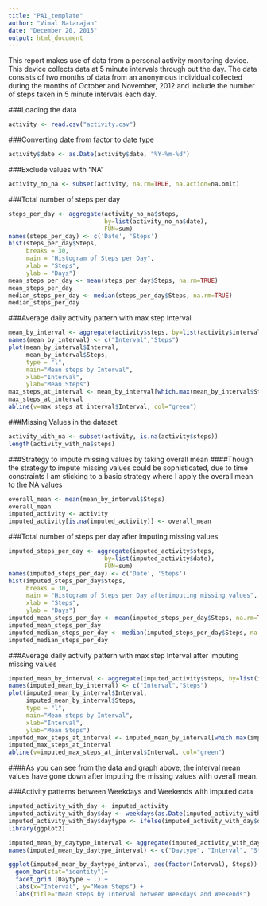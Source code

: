 ```yaml
---
title: "PA1_template"
author: "Vimal Natarajan"
date: "December 20, 2015"
output: html_document
---
```


This report makes use of data from a personal activity monitoring device. This device collects data at 5 minute intervals through out the day. The data consists of two months of data from an anonymous individual collected during the months of October and November, 2012 and include the number of steps taken in 5 minute intervals each day.

###Loading the data
```r
activity <- read.csv("activity.csv")
```

###Converting date from factor to date type
```r
activity$date <- as.Date(activity$date, "%Y-%m-%d")
```

###Exclude values with "NA"
```r
activity_no_na <- subset(activity, na.rm=TRUE, na.action=na.omit)
```

###Total number of steps per day
```R
steps_per_day <- aggregate(activity_no_na$steps, 
                           by=list(activity_no_na$date), 
                           FUN=sum)
names(steps_per_day) <- c('Date', 'Steps')
hist(steps_per_day$Steps, 
     breaks = 30,
     main = "Histogram of Steps per Day", 
     xlab = "Steps", 
     ylab = "Days")
mean_steps_per_day <- mean(steps_per_day$Steps, na.rm=TRUE)
mean_steps_per_day
median_steps_per_day <- median(steps_per_day$Steps, na.rm=TRUE)
median_steps_per_day
```

###Average daily activity pattern with max step Interval
```R
mean_by_interval <- aggregate(activity$steps, by=list(activity$interval), FUN=mean, na.rm=TRUE)
names(mean_by_interval) <- c("Interval","Steps")
plot(mean_by_interval$Interval, 
     mean_by_interval$Steps, 
     type = "l",
     main="Mean steps by Interval",
     xlab="Interval",
     ylab="Mean Steps")
max_steps_at_interval <- mean_by_interval[which.max(mean_by_interval$Steps),]
max_steps_at_interval
abline(v=max_steps_at_interval$Interval, col="green")
```

###Missing Values in the dataset
```R
activity_with_na <- subset(activity, is.na(activity$steps))
length(activity_with_na$steps)
```

###Strategy to impute missing values by taking overall mean
####Though the strategy to impute missing values could be sophisticated, due to time constraints I am sticking to a basic strategy where I apply the overall mean to the NA values
```R
overall_mean <- mean(mean_by_interval$Steps)
overall_mean
imputed_activity <- activity
imputed_activity[is.na(imputed_activity)] <- overall_mean
```

###Total number of steps per day after imputing missing values
```R
imputed_steps_per_day <- aggregate(imputed_activity$steps, 
                           by=list(imputed_activity$date), 
                           FUN=sum)
names(imputed_steps_per_day) <- c('Date', 'Steps')
hist(imputed_steps_per_day$Steps, 
     breaks = 30,
     main = "Histogram of Steps per Day afterimputing missing values", 
     xlab = "Steps", 
     ylab = "Days")
imputed_mean_steps_per_day <- mean(imputed_steps_per_day$Steps, na.rm=TRUE)
imputed_mean_steps_per_day
imputed_median_steps_per_day <- median(imputed_steps_per_day$Steps, na.rm=TRUE)
imputed_median_steps_per_day
```

###Average daily activity pattern with max step Interval after imputing missing values 
```R
imputed_mean_by_interval <- aggregate(imputed_activity$steps, by=list(imputed_activity$interval), FUN=mean, na.rm=TRUE)
names(imputed_mean_by_interval) <- c("Interval","Steps")
plot(imputed_mean_by_interval$Interval, 
     imputed_mean_by_interval$Steps, 
     type = "l",
     main="Mean steps by Interval",
     xlab="Interval",
     ylab="Mean Steps")
imputed_max_steps_at_interval <- imputed_mean_by_interval[which.max(imputed_mean_by_interval$Steps),]
imputed_max_steps_at_interval
abline(v=imputed_max_steps_at_interval$Interval, col="green")
```

####As you can see from the data and graph above, the interval mean values have gone down after imputing the missing values with overall mean.

###Activity patterns between Weekdays and Weekends with imputed data
```R
imputed_activity_with_day <- imputed_activity
imputed_activity_with_day$day <- weekdays(as.Date(imputed_activity_with_day$date))
imputed_activity_with_day$daytype <- ifelse(imputed_activity_with_day$day == "Saturday" | imputed_activity_with_day$day == "Sunday", "Weekend" , "Weekday")
library(ggplot2)

imputed_mean_by_daytype_interval <- aggregate(imputed_activity_with_day$steps, by=list(imputed_activity_with_day$daytype, imputed_activity_with_day$interval), FUN=mean)
names(imputed_mean_by_daytype_interval) <- c("Daytype", "Interval", "Steps")

ggplot(imputed_mean_by_daytype_interval, aes(factor(Interval), Steps)) +              
  geom_bar(stat="identity")+
  facet_grid (Daytype ~ .) +
  labs(x="Interval", y="Mean Steps") + 
  labs(title="Mean steps by Interval between Weekdays and Weekends")

```
